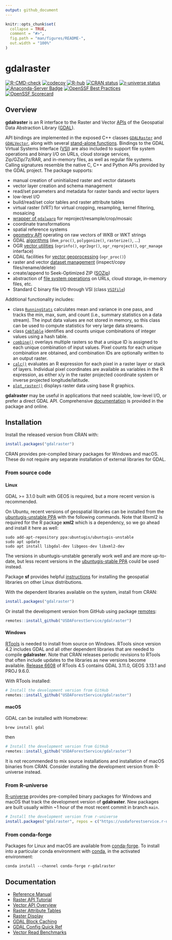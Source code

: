 ```yaml
---
output: github_document
---
```


<!-- README.md is generated from README.Rmd. Please edit that file -->

```r
knitr::opts_chunk$set(
  collapse = TRUE,
  comment = "#>",
  fig.path = "man/figures/README-",
  out.width = "100%"
)
```

# gdalraster

<!-- badges: start -->
[![R-CMD-check](https://github.com/USDAForestService/gdalraster/actions/workflows/R-CMD-check.yaml/badge.svg)](https://github.com/USDAForestService/gdalraster/actions/workflows/R-CMD-check.yaml)
[![codecov](https://codecov.io/gh/ctoney/gdalraster/branch/main/graph/badge.svg?token=MXIOPZQ2IU)](https://app.codecov.io/gh/ctoney/gdalraster)
[![R-hub](https://github.com/USDAForestService/gdalraster/actions/workflows/rhub.yaml/badge.svg)](https://github.com/USDAForestService/gdalraster/actions/workflows/rhub.yaml)
[![CRAN status](https://www.r-pkg.org/badges/version/gdalraster)](https://CRAN.R-project.org/package=gdalraster)
[![r-universe status](https://usdaforestservice.r-universe.dev/badges/gdalraster)](https://usdaforestservice.r-universe.dev/gdalraster)
[![Anaconda-Server Badge](https://anaconda.org/conda-forge/r-gdalraster/badges/version.svg)](https://anaconda.org/conda-forge/r-gdalraster)
[![OpenSSF Best Practices](https://www.bestpractices.dev/projects/9382/badge)](https://www.bestpractices.dev/projects/9382)
[![OpenSSF Scorecard](https://api.scorecard.dev/projects/github.com/USDAForestService/gdalraster/badge)](https://scorecard.dev/viewer/?uri=github.com/USDAForestService/gdalraster)
<!-- badges: end -->

## Overview

**gdalraster** is an R interface to the Raster and Vector [APIs](https://gdal.org/en/stable/api/index.html) of the Geospatial Data Abstraction Library ([GDAL](https://gdal.org/en/stable/)).

API bindings are implemented in the exposed C++ classes [`GDALRaster`](https://usdaforestservice.github.io/gdalraster/reference/GDALRaster-class.html) and [`GDALVector`](https://usdaforestservice.github.io/gdalraster/reference/GDALVector-class.html), along with several [stand-alone functions](https://usdaforestservice.github.io/gdalraster/reference/index.html#stand-alone-functions). Bindings to the GDAL Virtual Systems Interface ([VSI](https://gdal.org/en/stable/api/cpl.html#cpl-vsi-h)) are also included to support file system operations and binary I/O on URLs, cloud storage services, Zip/GZip/7z/RAR, and in-memory files, as well as regular file systems. Calling signatures resemble the native C, C++ and Python APIs provided by the GDAL project. The package supports:

* manual creation of uninitialized raster and vector datasets
* vector layer creation and schema management
* read/set parameters and metadata for raster bands and vector layers
* low-level I/O
* build/read/set color tables and raster attribute tables
* virtual raster (VRT) for virtual cropping, resampling, kernel filtering, mosaicing
* [wrapper of `gdalwarp`](https://usdaforestservice.github.io/gdalraster/reference/warp.html) for reproject/resample/crop/mosaic
* coordinate transformations
* spatial reference systems
* [geometry API](https://usdaforestservice.github.io/gdalraster/reference/index.html#geometry) operating on raw vectors of WKB or WKT strings
* GDAL [algorithms](https://usdaforestservice.github.io/gdalraster/reference/index.html#algorithms) (`dem_proc()`, `polygonize()`, `rasterize()`, ...)
* OGR [vector utilities](https://usdaforestservice.github.io/gdalraster/reference/index.html#ogr-vector-utilities) (`ogrinfo()`, `ogr2ogr()`, `ogr_reproject()`, `ogr_manage` interface)
* GDAL facilities for [vector geoprocessing](https://usdaforestservice.github.io/gdalraster/reference/ogr_proc.html) (`ogr_proc()`)
* raster and vector [dataset management](https://usdaforestservice.github.io/gdalraster/reference/index.html#data-management) (inspect/copy files/rename/delete)
* create/append to Seek-Optimized ZIP ([SOZip](https://github.com/sozip/sozip-spec))
* abstraction of [file system operations](https://usdaforestservice.github.io/gdalraster/reference/index.html#virtual-file-systems) on URLs, cloud storage, in-memory files, etc.
* Standard C binary file I/O through VSI (class [`VSIFile`](https://usdaforestservice.github.io/gdalraster/reference/VSIFile-class.html))

Additional functionality includes:

* class [`RunningStats`](https://usdaforestservice.github.io/gdalraster/reference/RunningStats-class.html) calculates mean and variance in one pass, and tracks the min, max, sum, and count (i.e., summary statistics on a data stream). The input data values are not stored in memory, so this class can be used to compute statistics for very large data streams.
* class [`CmbTable`](https://usdaforestservice.github.io/gdalraster/reference/CmbTable-class.html) identifies and counts unique combinations of integer values using a hash table.
* [`combine()`](https://usdaforestservice.github.io/gdalraster/reference/combine.html) overlays multiple rasters so that a unique ID is assigned to each unique combination of input values. Pixel counts
for each unique combination are obtained, and combination IDs are optionally written to an output raster.
* [`calc()`](https://usdaforestservice.github.io/gdalraster/reference/calc.html) evaluates an R expression for each pixel in a raster layer or stack of layers. Individual pixel coordinates are available as variables in the R expression, as either x/y in the raster projected coordinate system or inverse projected longitude/latitude.
* [`plot_raster()`](https://usdaforestservice.github.io/gdalraster/reference/plot_raster.html) displays raster data using base R graphics.

**gdalraster** may be useful in applications that need scalable, low-level I/O, or prefer a direct GDAL API. Comprehensive [documentation](#documentation) is provided in the package and online.

## Installation

Install the released version from CRAN with:

```r
install.packages("gdalraster")
```

CRAN provides pre-compiled binary packages for Windows and macOS. These do not require any separate installation of external libraries for GDAL.

### From source code

#### Linux

GDAL >= 3.1.0 built with GEOS is required, but a more recent version is recommended.

On Ubuntu, recent versions of geospatial libraries can be installed from the [ubuntugis-unstable PPA](https://launchpad.net/~ubuntugis/+archive/ubuntu/ubuntugis-unstable) with the following commands. Note that libxml2 is required for the R package **xml2** which is a dependency, so we go ahead and install it here as well:

```
sudo add-apt-repository ppa:ubuntugis/ubuntugis-unstable
sudo apt update
sudo apt install libgdal-dev libgeos-dev libxml2-dev
```

The versions in ubuntugis-unstable generally work well and are more up-to-date, but less recent versions in the [ubuntugis-stable PPA](https://launchpad.net/~ubuntugis/+archive/ubuntu/ppa) could be used instead.

Package **sf** provides helpful [instructions](https://github.com/r-spatial/sf#linux) for installing the geospatial libraries on other Linux distributions.

With the dependent libraries available on the system, install from CRAN:

```r
install.packages("gdalraster")
```

Or install the development version from GitHub using package [remotes](https://remotes.r-lib.org/):

```r
remotes::install_github("USDAForestService/gdalraster")
```

#### Windows

[RTools](https://cran.r-project.org/bin/windows/Rtools/) is needed to install from source on Windows. RTools since version 4.2 includes GDAL and all other dependent libraries that are needed to compile **gdalraster**. Note that CRAN releases periodic revisions to RTools that often include updates to the libraries as new versions become available. [Release 6608](https://cran.r-project.org/bin/windows/Rtools/rtools45/rtools.html) of RTools 4.5 contains GDAL 3.11.0, GEOS 3.13.1 and PROJ 9.6.0.

With RTools installed:

```r
# Install the development version from GitHub
remotes::install_github("USDAForestService/gdalraster")
```

#### macOS

GDAL can be installed with Homebrew:

```
brew install gdal
```

then

```r
# Install the development version from GitHub
remotes::install_github("USDAForestService/gdalraster")
```

It is not recommended to mix source installations and installation of macOS binaries from CRAN. Consider installing the development version from R-universe instead.

### From R-universe

[R-universe](https://usdaforestservice.r-universe.dev/gdalraster) provides pre-compiled binary packages for Windows and macOS that track the development version of **gdalraster**. New packages are built usually within ~1 hour of the most recent commit in branch `main`.

```r
# Install the development version from r-universe
install.packages("gdalraster", repos = c("https://usdaforestservice.r-universe.dev", "https://cran.r-project.org"))
```

### From conda-forge

Packages for Linux and macOS are available from [conda-forge](https://conda-forge.org/). To install into a particular conda environment with [conda](https://docs.conda.io/projects/conda/en/stable/), in the activated environment:

```
conda install --channel conda-forge r-gdalraster
```

## Documentation
* [Reference Manual](https://usdaforestservice.github.io/gdalraster/reference/)
* [Raster API Tutorial](https://usdaforestservice.github.io/gdalraster/articles/raster-api-tutorial.html)
* [Vector API Overview](https://usdaforestservice.github.io/gdalraster/articles/vector-api-overview.html)
* [Raster Attribute Tables](https://usdaforestservice.github.io/gdalraster/articles/raster-attribute-tables.html)
* [Raster Display](https://usdaforestservice.github.io/gdalraster/articles/raster-display.html)
* [GDAL Block Caching](https://usdaforestservice.github.io/gdalraster/articles/gdal-block-cache.html)
* [GDAL Config Quick Ref](https://usdaforestservice.github.io/gdalraster/articles/gdal-config-quick-ref.html)
* [Vector Read Benchmarks](https://usdaforestservice.github.io/gdalraster/articles/vector-read-benchmarks.html)
